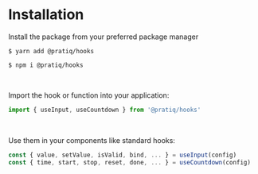<BrowserOnly />


# Installation

<!-- `@pratiq/hooks` is a collection of react-hooks and functions that provide easy 
to use tools for developing interfaces and the common functionality behind them.
 -->



Install the package from your preferred package manager

<Tabs>

<TabItem value='yarn' label='Yarn'>

```
$ yarn add @pratiq/hooks
```

</TabItem>

<TabItem value='npm' label='NPM'>

```
$ npm i @pratiq/hooks
```

</TabItem>

</Tabs>








<br />

Import the hook or function into your application:

```jsx
import { useInput, useCountdown } from '@pratiq/hooks'
```







<br />

Use them in your components like standard hooks:

```jsx
const { value, setValue, isValid, bind, ... } = useInput(config)
const { time, start, stop, reset, done, ... } = useCountdown(config)
```
